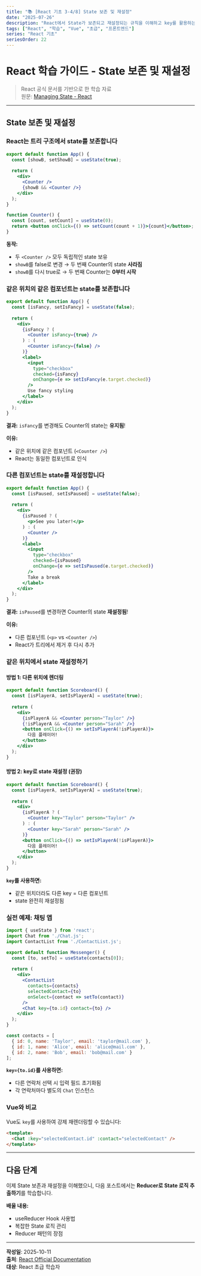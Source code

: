 ```yaml
---
title: "📚 [React 기초 3-4/8] State 보존 및 재설정"
date: "2025-07-26"
description: "React에서 State가 보존되고 재설정되는 규칙을 이해하고 key를 활용하는 방법을 학습합니다"
tags: ["React", "학습", "Vue", "초급", "프론트엔드"]
series: "React 기초"
seriesOrder: 22
---
```


# React 학습 가이드 - State 보존 및 재설정

> React 공식 문서를 기반으로 한 학습 자료  
> 원문: [Managing State - React](https://react.dev/learn/managing-state)

---

## State 보존 및 재설정

### React는 트리 구조에서 state를 보존합니다

```jsx
export default function App() {
  const [showB, setShowB] = useState(true);
  
  return (
    <div>
      <Counter />
      {showB && <Counter />}
    </div>
  );
}

function Counter() {
  const [count, setCount] = useState(0);
  return <button onClick={() => setCount(count + 1)}>{count}</button>;
}
```

**동작:**

- 두 `<Counter />` 모두 독립적인 state 보유
- `showB`를 false로 변경 → 두 번째 Counter의 state **사라짐**
- `showB`를 다시 true로 → 두 번째 Counter는 **0부터 시작**

### 같은 위치의 같은 컴포넌트는 state를 보존합니다

```jsx
export default function App() {
  const [isFancy, setIsFancy] = useState(false);
  
  return (
    <div>
      {isFancy ? (
        <Counter isFancy={true} />
      ) : (
        <Counter isFancy={false} />
      )}
      <label>
        <input
          type="checkbox"
          checked={isFancy}
          onChange={e => setIsFancy(e.target.checked)}
        />
        Use fancy styling
      </label>
    </div>
  );
}
```

**결과:** `isFancy`를 변경해도 Counter의 state는 **유지됨**!

**이유:**

- 같은 위치에 같은 컴포넌트 (`<Counter />`)
- React는 동일한 컴포넌트로 인식

### 다른 컴포넌트는 state를 재설정합니다

```jsx
export default function App() {
  const [isPaused, setIsPaused] = useState(false);
  
  return (
    <div>
      {isPaused ? (
        <p>See you later!</p>
      ) : (
        <Counter />
      )}
      <label>
        <input
          type="checkbox"
          checked={isPaused}
          onChange={e => setIsPaused(e.target.checked)}
        />
        Take a break
      </label>
    </div>
  );
}
```

**결과:** `isPaused`를 변경하면 Counter의 state **재설정됨**!

**이유:**

- 다른 컴포넌트 (`<p>` vs `<Counter />`)
- React가 트리에서 제거 후 다시 추가

### 같은 위치에서 state 재설정하기

#### 방법 1: 다른 위치에 렌더링

```jsx
export default function Scoreboard() {
  const [isPlayerA, setIsPlayerA] = useState(true);
  
  return (
    <div>
      {isPlayerA && <Counter person="Taylor" />}
      {!isPlayerA && <Counter person="Sarah" />}
      <button onClick={() => setIsPlayerA(!isPlayerA)}>
        다음 플레이어!
      </button>
    </div>
  );
}
```

#### 방법 2: key로 state 재설정 (권장)

```jsx
export default function Scoreboard() {
  const [isPlayerA, setIsPlayerA] = useState(true);
  
  return (
    <div>
      {isPlayerA ? (
        <Counter key="Taylor" person="Taylor" />
      ) : (
        <Counter key="Sarah" person="Sarah" />
      )}
      <button onClick={() => setIsPlayerA(!isPlayerA)}>
        다음 플레이어!
      </button>
    </div>
  );
}
```

**`key`를 사용하면:**

- 같은 위치더라도 다른 key = 다른 컴포넌트
- state 완전히 재설정됨

### 실전 예제: 채팅 앱

```jsx
import { useState } from 'react';
import Chat from './Chat.js';
import ContactList from './ContactList.js';

export default function Messenger() {
  const [to, setTo] = useState(contacts[0]);
  
  return (
    <div>
      <ContactList
        contacts={contacts}
        selectedContact={to}
        onSelect={contact => setTo(contact)}
      />
      <Chat key={to.id} contact={to} />
    </div>
  );
}

const contacts = [
  { id: 0, name: 'Taylor', email: 'taylor@mail.com' },
  { id: 1, name: 'Alice', email: 'alice@mail.com' },
  { id: 2, name: 'Bob', email: 'bob@mail.com' }
];
```

**`key={to.id}`를 사용하면:**

- 다른 연락처 선택 시 입력 필드 초기화됨
- 각 연락처마다 별도의 `Chat` 인스턴스

### Vue와 비교

Vue도 `key`를 사용하여 강제 재렌더링할 수 있습니다:

```html
<template>
  <Chat :key="selectedContact.id" :contact="selectedContact" />
</template>
```

---

## 다음 단계

이제 State 보존과 재설정을 이해했으니, 다음 포스트에서는 **Reducer로 State 로직 추출하기**를 학습합니다.

**배울 내용:**
- useReducer Hook 사용법
- 복잡한 State 로직 관리
- Reducer 패턴의 장점

---

**작성일**: 2025-10-11  
**출처**: [React Official Documentation](https://react.dev/learn/managing-state)  
**대상**: React 초급 학습자
